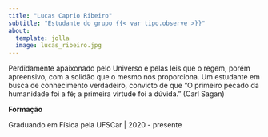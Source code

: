 ```yaml
---
title: "Lucas Caprio Ribeiro"
subtitle: "Estudante do grupo {{< var tipo.observe >}}"
about:
  template: jolla
  image: lucas_ribeiro.jpg
---
```


Perdidamente apaixonado pelo Universo e pelas leis que o regem, porém apreensivo, com a solidão que o mesmo nos proporciona. Um estudante em busca de conhecimento verdadeiro, convicto de que "O primeiro pecado da humanidade foi a fé; a primeira virtude foi a dúvida." (Carl Sagan)

**Formação**

Graduando em Física pela UFSCar | 2020 - presente
